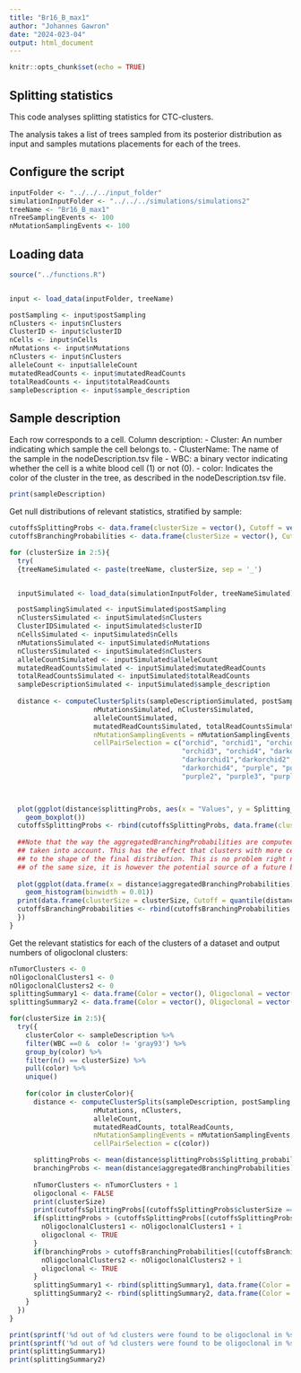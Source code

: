 ```yaml
---
title: "Br16_B_max1"
author: "Johannes Gawron"
date: "2024-023-04"
output: html_document
---
```


```r
knitr::opts_chunk$set(echo = TRUE)
```

## Splitting statistics

This code analyses splitting statistics for CTC-clusters.

The analysis takes a list of trees sampled from its posterior distribution as input and samples mutations placements for each of the trees.


## Configure the script
```r
inputFolder <- "../../../input_folder"
simulationInputFolder <- "../../../simulations/simulations2"
treeName <- "Br16_B_max1"
nTreeSamplingEvents <- 100
nMutationSamplingEvents <- 100
```

## Loading data
```r
source("../functions.R")


input <- load_data(inputFolder, treeName)

postSampling <- input$postSampling
nClusters <- input$nClusters
ClusterID <- input$clusterID
nCells <- input$nCells  
nMutations <- input$nMutations
nClusters <- input$nClusters
alleleCount <- input$alleleCount
mutatedReadCounts <- input$mutatedReadCounts
totalReadCounts <- input$totalReadCounts
sampleDescription <- input$sample_description
```


## Sample description 

Each row corresponds to a cell.
Column description:
  - Cluster: An number indicating which sample the cell belongs to.
  - ClusterName: The name of the sample in the nodeDescription.tsv file
  - WBC: a binary vector indicating whether the cell is a white blood cell (1) or not (0).
  - color: Indicates the color of the cluster in the tree, as described in the nodeDescription.tsv
          file.
  
```r
print(sampleDescription)
```



Get null distributions of relevant statistics, stratified by sample:
```r
cutoffsSplittingProbs <- data.frame(clusterSize = vector(), Cutoff = vector())
cutoffsBranchingProbabilities <- data.frame(clusterSize = vector(), Cutoff = vector())

for (clusterSize in 2:5){
  try(
  {treeNameSimulated <- paste(treeName, clusterSize, sep = '_')


  inputSimulated <- load_data(simulationInputFolder, treeNameSimulated)

  postSamplingSimulated <- inputSimulated$postSampling
  nClustersSimulated <- inputSimulated$nClusters
  ClusterIDSimulated <- inputSimulated$clusterID
  nCellsSimulated <- inputSimulated$nCells  
  nMutationsSimulated <- inputSimulated$nMutations
  nClustersSimulated <- inputSimulated$nClusters
  alleleCountSimulated <- inputSimulated$alleleCount
  mutatedReadCountsSimulated <- inputSimulated$mutatedReadCounts
  totalReadCountsSimulated <- inputSimulated$totalReadCounts
  sampleDescriptionSimulated <- inputSimulated$sample_description
  
  distance <- computeClusterSplits(sampleDescriptionSimulated, postSamplingSimulated, treeNameSimulated, nCellsSimulated,
                     nMutationsSimulated, nClustersSimulated,
                     alleleCountSimulated,
                     mutatedReadCountsSimulated, totalReadCountsSimulated,
                     nMutationSamplingEvents = nMutationSamplingEvents, nTreeSamplingEvents = nTreeSamplingEvents,
                     cellPairSelection = c("orchid", "orchid1", "orchid2",
                                           "orchid3", "orchid4", "darkorchid",
                                           "darkorchid1","darkorchid2", "darkorchid3",
                                           "darkorchid4", "purple", "purple1",
                                           "purple2", "purple3", "purple4"))

  

  plot(ggplot(distance$splittingProbs, aes(x = "Values", y = Splitting_probability, fill = 'Splitting_probability')) +
    geom_boxplot())
  cutoffsSplittingProbs <- rbind(cutoffsSplittingProbs, data.frame(clusterSize = clusterSize, Cutoff = mean(distance$splittingProbs$Splitting_probability) + 2 * sd(distance$splittingProbs$Splitting_probability) ))
  
  ##Note that the way the aggregatedBranchingProbabilities are computed all pairs of cells from the same cluster are
  ## taken into account. This has the effect that clusters with more cells would be counted more often and contribute more
  ## to the shape of the final distribution. This is no problem right now as we only aggregate counts from clusters
  ## of the same size, it is however the potential source of a future bug!!
  
  plot(ggplot(data.frame(x = distance$aggregatedBranchingProbabilities), aes(x = x)) +
    geom_histogram(binwidth = 0.01))
  print(data.frame(clusterSize = clusterSize, Cutoff = quantile(distance$aggregatedBranchingProbabilities, probs = 0.95, names = FALSE)[1] ))
  cutoffsBranchingProbabilities <- rbind(cutoffsBranchingProbabilities, data.frame(clusterSize = clusterSize, Cutoff = quantile(distance$aggregatedBranchingProbabilities, probs = 0.95, names = FALSE)[1] ))
  })
}
```



Get the relevant statistics for each of the clusters of a dataset and output numbers of oligoclonal clusters:
```r
nTumorClusters <- 0
nOligoclonalClusters1 <- 0
nOligoclonalClusters2 <- 0
splittingSummary1 <- data.frame(Color = vector(), Oligoclonal = vector())
splittingSummary2 <- data.frame(Color = vector(), Oligoclonal = vector())

for(clusterSize in 2:5){
  try({
    clusterColor <- sampleDescription %>%
    filter(WBC ==0 &  color != 'gray93') %>%
    group_by(color) %>%
    filter(n() == clusterSize) %>%
    pull(color) %>%
    unique() 
    
    for(color in clusterColor){
      distance <- computeClusterSplits(sampleDescription, postSampling, treeName, nCells,
                     nMutations, nClusters,
                     alleleCount,
                     mutatedReadCounts, totalReadCounts,
                     nMutationSamplingEvents = nMutationSamplingEvents, nTreeSamplingEvents = nTreeSamplingEvents,
                     cellPairSelection = c(color))

      splittingProbs <- mean(distance$splittingProbs$Splitting_probability)
      branchingProbs <- mean(distance$aggregatedBranchingProbabilities)
    
      nTumorClusters <- nTumorClusters + 1
      oligoclonal <- FALSE
      print(clusterSize)
      print(cutoffsSplittingProbs[(cutoffsSplittingProbs$clusterSize == clusterSize), 2])
      if(splittingProbs > (cutoffsSplittingProbs[(cutoffsSplittingProbs$clusterSize == clusterSize), 2])){
        nOligoclonalClusters1 <- nOligoclonalClusters1 + 1
        oligoclonal <- TRUE
      }
      if(branchingProbs > cutoffsBranchingProbabilities[(cutoffsBranchingProbabilities$clusterSize == clusterSize), 2]){
        nOligoclonalClusters2 <- nOligoclonalClusters2 + 1
        oligoclonal <- TRUE
      }
      splittingSummary1 <- rbind(splittingSummary1, data.frame(Color = color, Oligoclonal = oligoclonal))
      splittingSummary2 <- rbind(splittingSummary2, data.frame(Color = color, Oligoclonal = oligoclonal))
    }
  })
}

print(sprintf('%d out of %d clusters were found to be oligoclonal in %s, using method 1', nOligoclonalClusters1, nClusters, treeName))
print(sprintf('%d out of %d clusters were found to be oligoclonal in %s, using method 2', nOligoclonalClusters2, nClusters, treeName))
print(splittingSummary1)
print(splittingSummary2)
```



